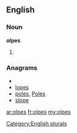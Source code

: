 ==English==

===Noun===
'''olpes'''

# {{plural of|[[olpe]]}}

===Anagrams===
* {{alphagram|elops}}
* [[lopes#English|lopes]]
* [[poles#English|poles]], [[Poles#English|Poles]]
* [[slope#English|slope]]

[[Category:English plurals]]

[[ar:olpes]]
[[fr:olpes]]
[[my:olpes]]